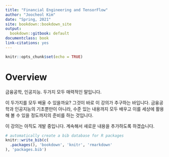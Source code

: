 ```yaml
---
title: "Financial Engineering and TensorFlow"
author: "Joocheol Kim"
date: "Spring, 2021"
site: bookdown::bookdown_site
output: 
  bookdown::gitbook: default
documentclass: book
link-citations: yes
---
```


```r
knitr::opts_chunk$set(echo = TRUE)
```

# Overview {-}

금융공학, 인공지능. 두가지 모두 매력적인 말입니다.

이 두가지를 모두 배울 수 있을까요? 그것이 바로 이 강의가 추구하는 바입니다. 금융공학과 인공지능의 기초뿐만이 아니라, 수준 있는 내용까지 모두 배우고 이를 세상에 활용해 볼 수 있을 정도까지의 준비를 하는 것입니다.

이 강의는 아직도 개발 중입니다. 계속해서 새로운 내용을 추가하도록 하겠습니다.


```r
# automatically create a bib database for R packages
knitr::write_bib(c(
  .packages(), 'bookdown', 'knitr', 'rmarkdown'
), 'packages.bib')
```